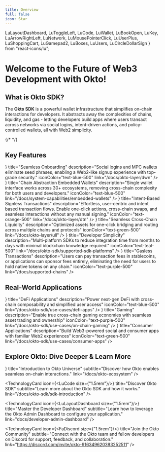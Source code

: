 ```yaml
---
title: Overview
full: false
icon: Star
---
```


  LuLayoutDashboard, LuToggleLeft, LuCode, LuWallet, LuBookOpen, 
  LuKey, LuArrowRightLeft, LuNetwork, LuMousePointerClick, 
  LuUserPlus, LuShoppingCart, LuGamepad2, LuBoxes, LuUsers, LuCircleDollarSign
} from "react-icons/lu";

<AIMarkdownComponent isBoolean={true} />

# Welcome to the Future of Web3 Development with Okto!

<QuickStartBanner />

## What is Okto SDK?

The **Okto SDK** is a powerful wallet infrastructure that simplifies on-chain interactions for developers. It abstracts away the complexities of chains, liquidity, and gas - letting developers build apps where users transact across networks via social logins, intent-driven actions, and policy-controlled wallets, all with Web2 simplicity.

{/* <SummerAbstractionBanner /> */}

## Key Features

<div className="grid grid-cols-1 md:grid-cols-2 gap-5 min-h-[200px] [&>*]:h-[140px] [&>*>div]:h-full [&>*>div]:flex [&>*>div]:flex-col">
  <FeatureCard
    icon={<LuUsers size={20} />}
    title="Seamless Onboarding"
    description="Social logins and MPC wallets eliminate seed phrases, enabling a Web2-like signup experience with top-grade security."
    iconColor="text-blue-500"
    link="/docs/okto-layer/dwn"
  />
  <FeatureCard
    icon={<LuWallet size={20} />}
    title="Chain Abstraction Embedded Wallets"
    description="Single wallet interface works across 30+ ecosystems, removing cross-chain complexity for both users and developers."
    iconColor="text-blue-500"
    link="/docs/system-capabilities/embedded-wallets"
  />
  <FeatureCard
    icon={<LuMousePointerClick size={20} />}
    title="Intent-Based Signless Transactions"
    description="Effortless, user-centric and intent based transaction flows. Enable one-click actions, cross-chain swaps, and seamless interactions without any manual signing."
    iconColor="text-orange-500"
    link="/docs/okto-layer/dtn"
  />
  <FeatureCard
    icon={<LuArrowRightLeft size={20} />}
    title="Seamless Cross-Chain Liquidity"
    description="Optimized assets for one-click bridging and routing across multiple chains and protocols"
    iconColor="text-green-500"
    link="/docs/okto-layer/ull"
  />
  <FeatureCard
    icon={<LuUserPlus size={20} />}
    title="Developer Simplicity"
    description="Multi-platform SDKs to reduce integration time from months to days with minimal blockchain knowledge required."
    iconColor="text-teal-500"
    link="/docs/okto-sdk/supported-sdk-platforms"
  />
  <FeatureCard
    icon={<LuCircleDollarSign size={20} />}
    title="Gasless Transactions"
    description="Users can pay transaction fees in stablecoins, or applications can sponsor fees entirely, eliminating the need for users to hold native tokens on any chain."
    iconColor="text-purple-500"
    link="/docs/supported-chains"
  />
</div>

## Real-World Applications

<div className="grid grid-cols-1 md:grid-cols-3 gap-5 min-h-[200px] [&>*]:h-[140px] [&>*>div]:h-full [&>*>div]:flex [&>*>div]:flex-col">
  <FeatureCard
    icon={<LuCircleDollarSign size={20} />}
    title="DeFi Applications"
    description="Power next-gen DeFi with cross-chain composability and simplified user access"
    iconColor="text-blue-500"
    link="/docs/okto-sdk/use-cases/defi-apps"
  />
  <FeatureCard
    icon={<LuGamepad2 size={20} />}
    title="Gaming"
    description="Enable true cross-chain gaming economies with seamless asset trading and ownership"
    iconColor="text-purple-500"
    link="/docs/okto-sdk/use-cases/on-chain-gaming"
  />
  <FeatureCard
    icon={<LuUsers size={20} />}
    title="Consumer Applications"
    description="Build Web3-powered social and consumer apps with familiar Web2 experiences"
    iconColor="text-green-500"
    link="/docs/okto-sdk/use-cases/consumer-apps"
  />
</div>

## Explore Okto: Dive Deeper & Learn More

<div className="grid grid-cols-1 md:grid-cols-2 gap-3 md:gap-6 lg:gap-8">
  <TechnologyCard
      icon={<LuBookOpen size={"1.5rem"}/>}
      title="Introduction to Okto Universe"
      subtitle="Discover how Okto enables seamless on-chain interactions."
      link="/docs/okto-ecosystem"
  />

  <TechnologyCard
      icon={<LuCode size={"1.5rem"}/>}
      title="Discover Okto SDK"
      subtitle="Learn more about the Okto SDK and how it works."
      link="/docs/okto-sdk/sdk-introduction"
  />

  <TechnologyCard
      icon={<LuLayoutDashboard size={"1.5rem"}/>}
      title="Master the Developer Dashboard"
      subtitle="Learn how to leverage the Okto Admin Dashboard to configure your application."
      link="docs/developer-admin-dashboard"
  />

   <TechnologyCard
      icon={<FaDiscord size={"1.5rem"}/>}
      title="Join the Okto Community"
      subtitle="Connect with the Okto team and fellow developers on Discord for support, feedback, and collaboration."
      link="https://discord.com/invite/okto-916349620383252511"
  />
</div>